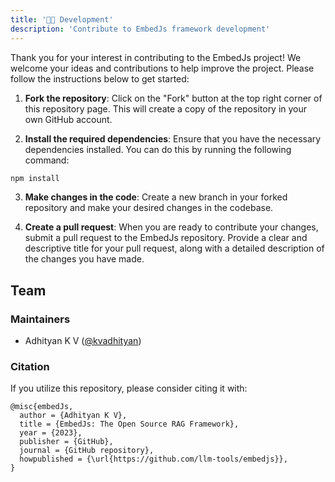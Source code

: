 ```yaml
---
title: '👨‍💻 Development'
description: 'Contribute to EmbedJs framework development'
---
```


Thank you for your interest in contributing to the EmbedJs project! We welcome your ideas and contributions to help improve the project. Please follow the instructions below to get started:

1. **Fork the repository**: Click on the "Fork" button at the top right corner of this repository page. This will create a copy of the repository in your own GitHub account.

2. **Install the required dependencies**: Ensure that you have the necessary dependencies installed. You can do this by running the following command:

```bash
npm install
```

3. **Make changes in the code**: Create a new branch in your forked repository and make your desired changes in the codebase.

4. **Create a pull request**: When you are ready to contribute your changes, submit a pull request to the EmbedJs repository. Provide a clear and descriptive title for your pull request, along with a detailed description of the changes you have made.

## Team

### Maintainers

- Adhityan K V ([@kvadhityan](https://twitter.com/kvadhityan))

### Citation

If you utilize this repository, please consider citing it with:

```
@misc{embedJs,
  author = {Adhityan K V},
  title = {EmbedJs: The Open Source RAG Framework},
  year = {2023},
  publisher = {GitHub},
  journal = {GitHub repository},
  howpublished = {\url{https://github.com/llm-tools/embedjs}},
}
```
